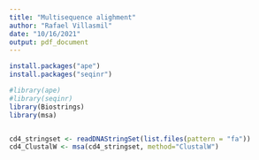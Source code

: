 ```yaml
---
title: "Multisequence alighment"
author: "Rafael Villasmil"
date: "10/16/2021"
output: pdf_document
---
```


```r
install.packages("ape")
install.packages("seqinr")
```

```r
#library(ape)
#library(seqinr)
library(Biostrings)
library(msa)
```

```r
```

```r
cd4_stringset <- readDNAStringSet(list.files(pattern = "fa"))
cd4_ClustalW <- msa(cd4_stringset, method="ClustalW")

```

